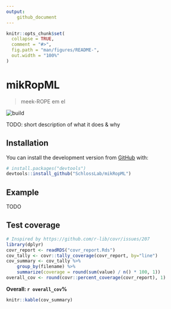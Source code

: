 ```yaml
---
output: 
    github_document
---
```


<!-- README.md is generated from README.Rmd. Please edit that file -->

```r
knitr::opts_chunk$set(
  collapse = TRUE,
  comment = "#>",
  fig.path = "man/figures/README-",
  out.width = "100%"
)
```

# mikRopML

> meek-ROPE em el

<!-- badges: start -->
![build](https://github.com/SchlossLab/ML_pipeline_microbiome/workflows/build/badge.svg)
<!-- badges: end -->

TODO: short description of what it does & why

## Installation

You can install the development version from [GitHub](https://github.com/) with:

``` r
# install.packages("devtools")
devtools::install_github("SchlossLab/mikRopML")
```

## Example

TODO

## Test coverage

```r
# Inspired by https://github.com/r-lib/covr/issues/207
library(dplyr)
covr_report <- readRDS("covr_report.Rds")
cov_tally <- covr::tally_coverage(covr_report, by="line")
cov_summary <- cov_tally %>%
    group_by(filename) %>%
    summarize(coverage = round(sum(value) / n() * 100, 1))
overall_cov <- round(covr::percent_coverage(covr_report), 1)
```
**Overall: `r overall_cov`%**

```r
knitr::kable(cov_summary)
```
